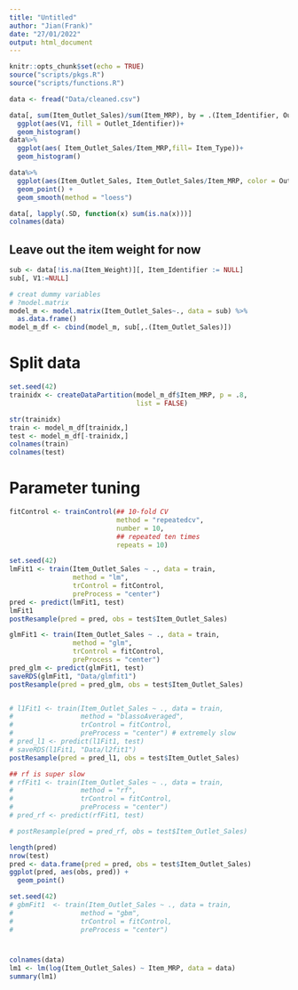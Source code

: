 ```yaml
---
title: "Untitled"
author: "Jian(Frank)"
date: "27/01/2022"
output: html_document
---
```


```r

knitr::opts_chunk$set(echo = TRUE)
source("scripts/pkgs.R")
source("scripts/functions.R")

```

```r
data <- fread("Data/cleaned.csv")

```


```r
data[, sum(Item_Outlet_Sales)/sum(Item_MRP), by = .(Item_Identifier, Outlet_Identifier)] %>% 
  ggplot(aes(V1, fill = Outlet_Identifier))+
  geom_histogram()
data%>% 
  ggplot(aes( Item_Outlet_Sales/Item_MRP,fill= Item_Type))+
  geom_histogram()

data%>% 
  ggplot(aes(Item_Outlet_Sales, Item_Outlet_Sales/Item_MRP, color = Outlet_Type))+
  geom_point() +
  geom_smooth(method = "loess")


```


```r

data[, lapply(.SD, function(x) sum(is.na(x)))]
colnames(data)

```
## Leave out the item weight for now 

```r
sub <- data[!is.na(Item_Weight)][, Item_Identifier := NULL]
sub[, V1:=NULL]

# creat dummy variables 
# ?model.matrix
model_m <- model.matrix(Item_Outlet_Sales~., data = sub) %>% 
  as.data.frame()
model_m_df <- cbind(model_m, sub[,.(Item_Outlet_Sales)])

```


# Split data

```r

set.seed(42)
trainidx <- createDataPartition(model_m_df$Item_MRP, p = .8,
                                list = FALSE)

str(trainidx)
train <- model_m_df[trainidx,]
test <- model_m_df[-trainidx,]
colnames(train)
colnames(test)
```
# Parameter tuning 

```r
fitControl <- trainControl(## 10-fold CV
                           method = "repeatedcv",
                           number = 10,
                           ## repeated ten times
                           repeats = 10)
```

```r
set.seed(42)
lmFit1 <- train(Item_Outlet_Sales ~ ., data = train, 
                method = "lm", 
                trControl = fitControl, 
                preProcess = "center")
pred <- predict(lmFit1, test)
lmFit1
postResample(pred = pred, obs = test$Item_Outlet_Sales)

glmFit1 <- train(Item_Outlet_Sales ~ ., data = train, 
                method = "glm", 
                trControl = fitControl, 
                preProcess = "center")
pred_glm <- predict(glmFit1, test)
saveRDS(glmFit1, "Data/glmfit1")
postResample(pred = pred_glm, obs = test$Item_Outlet_Sales)


# l1Fit1 <- train(Item_Outlet_Sales ~ ., data = train, 
#                 method = "blassoAveraged", 
#                 trControl = fitControl, 
#                 preProcess = "center") # extremely slow
# pred_l1 <- predict(l1Fit1, test)
# saveRDS(l1Fit1, "Data/l2fit1")
postResample(pred = pred_l1, obs = test$Item_Outlet_Sales)

## rf is super slow 
# rfFit1 <- train(Item_Outlet_Sales ~ ., data = train, 
#                 method = "rf", 
#                 trControl = fitControl, 
#                 preProcess = "center")
# pred_rf <- predict(rfFit1, test)

# postResample(pred = pred_rf, obs = test$Item_Outlet_Sales)

```

```r
length(pred)
nrow(test)
pred <- data.frame(pred = pred, obs = test$Item_Outlet_Sales)
ggplot(pred, aes(obs, pred)) +
  geom_point() 
```

```r
set.seed(42)
# gbmFit1  <- train(Item_Outlet_Sales ~ ., data = train, 
#                 method = "gbm", 
#                 trControl = fitControl, 
#                 preProcess = "center")
```

#  
```r
colnames(data)
lm1 <- lm(log(Item_Outlet_Sales) ~ Item_MRP, data = data)
summary(lm1)

```

